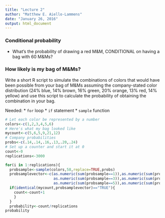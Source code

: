 ```yaml
---
title: "Lecture 2"
author: "Matthew E. Aiello-Lammens"
date: "January 26, 2016"
output: html_document
---
```


### Conditional probability

* What's the probability of drawing a red M&M, CONDITIONAL on having a bag with 60 M&Ms?



### How likely is my bag of M&Ms?

Write a short R script to simulate the combinations of colors that would have been possible from your bag of M&Ms assuming the company-stated color distribution (24% blue, 14% brown, 16% green, 20% orange, 13% red, 14% yellow) and use this script to calculate the probability of obtaining the combination in your bag. 

Needed:
* `for` loop
* `if` statement
* `sample` function

```r
# Let each color be represented by a number
colors<-c(1,2,3,4,5,6)
# Here's what my bag looked like
mycount<-c(5,6,5,9,21,12)
# Company probabilities
probs<-c(.14,.14,.16,.13,.20,.24)
# Set up a counter and start it at 0
count<-0
replications<-3000

for(i in 1:replications){
  probsample<-sample(colors,58,replace=TRUE,probs)
  probsamplevector<-c(as.numeric(sum(probsample==1)),as.numeric(sum(probsample==2)),
                      as.numeric(sum(probsample==3)),as.numeric(sum(probsample==4)),
                      as.numeric(sum(probsample==5)),as.numeric(sum(probsample==6)))
  if(identical(mycount,probsamplevector)=="TRUE"){
    count<-count+1
    }
  }
  probability<-count/replications
probability
```




